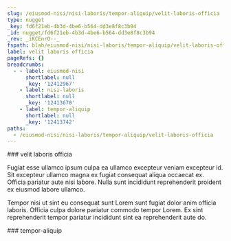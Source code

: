 ```yaml
---
slug: /eiusmod-nisi/nisi-laboris/tempor-aliquip/velit-laboris-officia
type: nugget
_key: fd6f21eb-4b3d-4be6-b564-dd3e8f8c3b94
_id: nugget/fd6f21eb-4b3d-4be6-b564-dd3e8f8c3b94
_rev: _iKCEnrO--_
fspath: blah/eiusmod-nisi/nisi-laboris/tempor-aliquip/velit-laboris-officia.md
label: velit laboris officia
pageRefs: {}
breadcrumbs:
  - - label: eiusmod-nisi
      shortlabel: null
      _key: '12412967'
    - label: nisi-laboris
      shortlabel: null
      _key: '12413670'
    - label: tempor-aliquip
      shortlabel: null
      _key: '12413742'
paths:
  - /eiusmod-nisi/nisi-laboris/tempor-aliquip/velit-laboris-officia
---
```


<NuggetArea>
<Nugget slug="/eiusmod-nisi/nisi-laboris/tempor-aliquip/velit-laboris-officia" type="nugget" _key="fd6f21eb-4b3d-4be6-b564-dd3e8f8c3b94" _id="nugget/fd6f21eb-4b3d-4be6-b564-dd3e8f8c3b94" _rev="_iKCEnrO--_" fspath="blah/eiusmod-nisi/nisi-laboris/tempor-aliquip/velit-laboris-officia.md" label="velit laboris officia" paths="/eiusmod-nisi/nisi-laboris/tempor-aliquip/velit-laboris-officia">
<NuggetBody>
### velit laboris officia

Fugiat esse ullamco ipsum culpa ea ullamco excepteur veniam excepteur id. Sit excepteur ullamco magna ex fugiat consequat aliqua occaecat ex. Officia pariatur aute nisi labore. Nulla sunt incididunt reprehenderit proident ex eiusmod labore ullamco.

Tempor nisi ut sint eu consequat sunt Lorem sunt fugiat dolor anim officia laboris. Officia culpa dolore pariatur commodo tempor Lorem. Ex sint reprehenderit tempor pariatur incididunt sint ea reprehenderit aute do.

</NuggetBody>
<Breadcrumbs>
<Crumbs>
<Crumb _key="12412967" label="eiusmod-nisi" /><Crumb _key="12413670" label="nisi-laboris" /><Crumb _key="12413742" label="tempor-aliquip" />
</Crumbs>
</Breadcrumbs>
</Nugget>

<NuggetsInbound>
</NuggetsInbound>
<NuggetsOutbound>
</NuggetsOutbound>
</NuggetArea>
<PassagesInbound>
<Passage direction="inbound" type="passage" _key="12413742" _id="passage/12413742" _rev="_iKCEnrK--A" label="tempor-aliquip" passage="tempor-aliquip" fspath="blah/eiusmod-nisi/nisi-laboris/tempor-aliquip" paths="/eiusmod-nisi/nisi-laboris/tempor-aliquip" slug="/eiusmod-nisi/nisi-laboris/tempor-aliquip">
<NuggetBody>
### tempor-aliquip

</NuggetBody>
<Breadcrumbs>
<Crumbs>
<Crumb _key="12412967" label="eiusmod-nisi" /><Crumb _key="12413670" label="nisi-laboris" />
</Crumbs>
</Breadcrumbs>
</Passage>

</PassagesInbound>
<PassagesOutbound>
</PassagesOutbound>